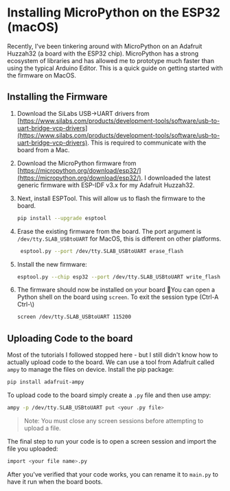 
<MarkdownWrapper title="Installing MicroPython on the ESP32 (macOS)">

# Installing MicroPython on the ESP32 (macOS)

Recently, I've been tinkering around with MicroPython on an Adafruit Huzzah32 (a board with the ESP32 chip). MicroPython has a strong ecosystem of libraries and has allowed me to prototype much faster than using the typical Arduino Editor. This is a quick guide on getting started with the firmware on MacOS.

## Installing the Firmware

1. Download the SiLabs USB→UART drivers from [https://www.silabs.com/products/development-tools/software/usb-to-uart-bridge-vcp-drivers](https://www.silabs.com/products/development-tools/software/usb-to-uart-bridge-vcp-drivers). This is required to communicate with the board from a Mac.
2. Download the MicroPython firmware from [https://micropython.org/download/esp32/](https://micropython.org/download/esp32/). I downloaded the latest generic firmware with ESP-IDF v3.x for my Adafruit Huzzah32.
3. Next, install ESPTool. This will allow us to flash the firmware to the board.

    ```bash
    pip install --upgrade esptool
    ```

4. Erase the existing firmware from the board. The port argument is `/dev/tty.SLAB_USBtoUART` for MacOS, this is different on other platforms.

    ```bash
     esptool.py --port /dev/tty.SLAB_USBtoUART erase_flash
    ```

5. Install the new firmware:

    ```bash
    esptool.py --chip esp32 --port /dev/tty.SLAB_USBtoUART write_flash -z 0x1000 <PATH_TO_YOUR_BIN_FILE>
    ```

6. The firmware should now be installed on your board 🎉You can open a Python shell on the board using `screen`. To exit the session type (Ctrl-A Ctrl-\\)

    ```bash
    screen /dev/tty.SLAB_USBtoUART 115200
    ```

## Uploading Code to the board

Most of the tutorials I followed stopped here - but I still didn't know how to actually upload code to the board. We can use a tool from Adafruit called `ampy` to manage the files on device. Install the pip package:

```bash
pip install adafruit-ampy
```

To upload code to the board simply create a `.py` file and then use ampy:

```bash
ampy -p /dev/tty.SLAB_USBtoUART put <your .py file>
```

> Note: You must close any screen sessions before attempting to upload a file.

The final step to run your code is to open a screen session and import the file you uploaded:
```bash
import <your file name>.py
```

After you've verified that your code works, you can rename it to `main.py` to have it run when the board boots.


</MarkdownWrapper>
